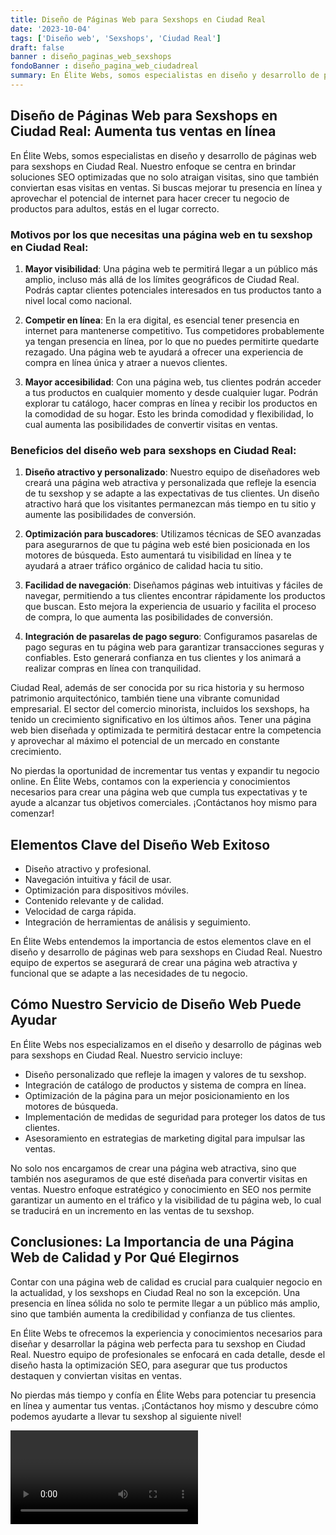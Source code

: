 ```yaml
---
title: Diseño de Páginas Web para Sexshops en Ciudad Real
date: '2023-10-04'
tags: ['Diseño web', 'Sexshops', 'Ciudad Real']
draft: false
banner : diseño_paginas_web_sexshops
fondoBanner : diseño_pagina_web_ciudadreal
summary: En Élite Webs, somos especialistas en diseño y desarrollo de páginas web para sexshops en Ciudad Real. Nuestro enfoque se centra en brindar soluciones SEO optimizadas que no solo atraigan visitas, sino que también conviertan esas visitas en ventas. Si buscas mejorar tu presencia en línea y aprovechar el potencial de internet para hacer crecer tu negocio de productos para adultos, estás en el lugar correcto.
---
```


## Diseño de Páginas Web para Sexshops en Ciudad Real: Aumenta tus ventas en línea

En Élite Webs, somos especialistas en diseño y desarrollo de páginas web para sexshops en Ciudad Real. Nuestro enfoque se centra en brindar soluciones SEO optimizadas que no solo atraigan visitas, sino que también conviertan esas visitas en ventas. Si buscas mejorar tu presencia en línea y aprovechar el potencial de internet para hacer crecer tu negocio de productos para adultos, estás en el lugar correcto.

### Motivos por los que necesitas una página web en tu sexshop en Ciudad Real:

1. **Mayor visibilidad**: Una página web te permitirá llegar a un público más amplio, incluso más allá de los límites geográficos de Ciudad Real. Podrás captar clientes potenciales interesados en tus productos tanto a nivel local como nacional.

2. **Competir en línea**: En la era digital, es esencial tener presencia en internet para mantenerse competitivo. Tus competidores probablemente ya tengan presencia en línea, por lo que no puedes permitirte quedarte rezagado. Una página web te ayudará a ofrecer una experiencia de compra en línea única y atraer a nuevos clientes.

3. **Mayor accesibilidad**: Con una página web, tus clientes podrán acceder a tus productos en cualquier momento y desde cualquier lugar. Podrán explorar tu catálogo, hacer compras en línea y recibir los productos en la comodidad de su hogar. Esto les brinda comodidad y flexibilidad, lo cual aumenta las posibilidades de convertir visitas en ventas.

### Beneficios del diseño web para sexshops en Ciudad Real:

1. **Diseño atractivo y personalizado**: Nuestro equipo de diseñadores web creará una página web atractiva y personalizada que refleje la esencia de tu sexshop y se adapte a las expectativas de tus clientes. Un diseño atractivo hará que los visitantes permanezcan más tiempo en tu sitio y aumente las posibilidades de conversión.

2. **Optimización para buscadores**: Utilizamos técnicas de SEO avanzadas para asegurarnos de que tu página web esté bien posicionada en los motores de búsqueda. Esto aumentará tu visibilidad en línea y te ayudará a atraer tráfico orgánico de calidad hacia tu sitio.

3. **Facilidad de navegación**: Diseñamos páginas web intuitivas y fáciles de navegar, permitiendo a tus clientes encontrar rápidamente los productos que buscan. Esto mejora la experiencia de usuario y facilita el proceso de compra, lo que aumenta las posibilidades de conversión.

4. **Integración de pasarelas de pago seguro**: Configuramos pasarelas de pago seguras en tu página web para garantizar transacciones seguras y confiables. Esto generará confianza en tus clientes y los animará a realizar compras en línea con tranquilidad.

Ciudad Real, además de ser conocida por su rica historia y su hermoso patrimonio arquitectónico, también tiene una vibrante comunidad empresarial. El sector del comercio minorista, incluidos los sexshops, ha tenido un crecimiento significativo en los últimos años. Tener una página web bien diseñada y optimizada te permitirá destacar entre la competencia y aprovechar al máximo el potencial de un mercado en constante crecimiento.

No pierdas la oportunidad de incrementar tus ventas y expandir tu negocio online. En Élite Webs, contamos con la experiencia y conocimientos necesarios para crear una página web que cumpla tus expectativas y te ayude a alcanzar tus objetivos comerciales. ¡Contáctanos hoy mismo para comenzar!

<GifSeo />

<Cta />

## Elementos Clave del Diseño Web Exitoso
- Diseño atractivo y profesional.
- Navegación intuitiva y fácil de usar.
- Optimización para dispositivos móviles.
- Contenido relevante y de calidad.
- Velocidad de carga rápida.
- Integración de herramientas de análisis y seguimiento.

En Élite Webs entendemos la importancia de estos elementos clave en el diseño y desarrollo de páginas web para sexshops en Ciudad Real. Nuestro equipo de expertos se asegurará de crear una página web atractiva y funcional que se adapte a las necesidades de tu negocio.

## Cómo Nuestro Servicio de Diseño Web Puede Ayudar
En Élite Webs nos especializamos en el diseño y desarrollo de páginas web para sexshops en Ciudad Real. Nuestro servicio incluye:
- Diseño personalizado que refleje la imagen y valores de tu sexshop.
- Integración de catálogo de productos y sistema de compra en línea.
- Optimización de la página para un mejor posicionamiento en los motores de búsqueda.
- Implementación de medidas de seguridad para proteger los datos de tus clientes.
- Asesoramiento en estrategias de marketing digital para impulsar las ventas.

No solo nos encargamos de crear una página web atractiva, sino que también nos aseguramos de que esté diseñada para convertir visitas en ventas. Nuestro enfoque estratégico y conocimiento en SEO nos permite garantizar un aumento en el tráfico y la visibilidad de tu página web, lo cual se traducirá en un incremento en las ventas de tu sexshop.

## Conclusiones: La Importancia de una Página Web de Calidad y Por Qué Elegirnos
Contar con una página web de calidad es crucial para cualquier negocio en la actualidad, y los sexshops en Ciudad Real no son la excepción. Una presencia en línea sólida no solo te permite llegar a un público más amplio, sino que también aumenta la credibilidad y confianza de tus clientes. 

En Élite Webs te ofrecemos la experiencia y conocimientos necesarios para diseñar y desarrollar la página web perfecta para tu sexshop en Ciudad Real. Nuestro equipo de profesionales se enfocará en cada detalle, desde el diseño hasta la optimización SEO, para asegurar que tus productos destaquen y conviertan visitas en ventas.

No pierdas más tiempo y confía en Élite Webs para potenciar tu presencia en línea y aumentar tus ventas. ¡Contáctanos hoy mismo y descubre cómo podemos ayudarte a llevar tu sexshop al siguiente nivel!

<Video />

<CtaBot job='Sexshops' city='Ciudad Real'/>

<Gmaps query='Ciudad Real+españa+maps' />